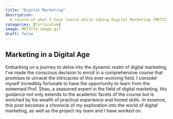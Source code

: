 ```yaml
--- 
title: "Digital Marketing"
description: 
  A record of what I have learnt while taking Digital Marketing (MKT3714), alongside my final project. 
categories: [Curriculum]
image: MKT3714_image.gif
draft: false
---
```


## Marketing in a Digital Age

Embarking on a journey to delve into the dynamic realm of digital marketing, I've made the conscious decision to enroll in a comprehensive course that promises to unravel the intricacies of this ever-evolving field. I consider myself incredibly fortunate to have the opportunity to learn from the esteemed Prof. Shao, a seasoned expert in the field of digital marketing. His guidance not only extends to the academic facets of the course but is enriched by his wealth of practical experience and honed skills. In essence, this post becomes a chronicle of my exploration into the world of digital marketing, as well as the project my team and I have worked on. 
